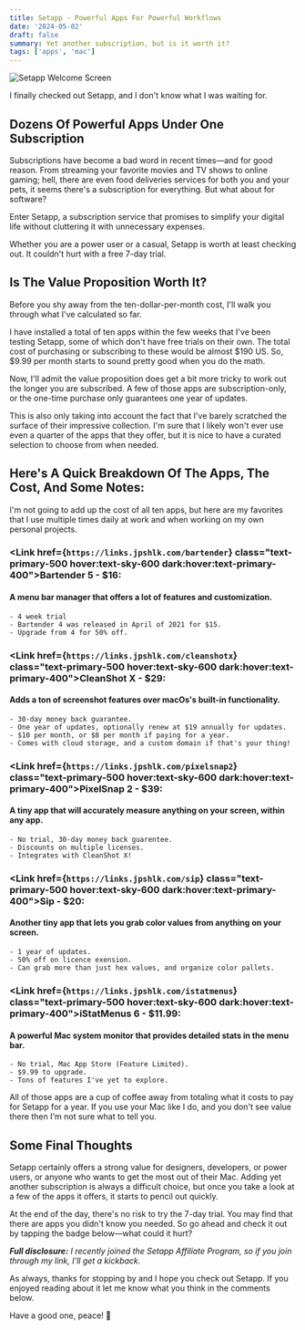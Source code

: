 ```yaml
---
title: Setapp - Powerful Apps For Powerful Workflows
date: '2024-05-02'
draft: false
summary: Yet another subscription, but is it worth it?
tags: ['apps', 'mac']
---
```



![Setapp Welcome Screen](../../assets/setapp-welcome.png)

I finally checked out Setapp, and I don't know what I was waiting for.

## Dozens Of Powerful Apps Under One Subscription

Subscriptions have become a bad word in recent times—and for good reason. From streaming your favorite movies and TV shows to online gaming; hell, there are even food deliveries services for both you and your pets, it seems there's a subscription for everything. But what about for software?

Enter Setapp, a subscription service that promises to simplify your digital life without cluttering it with unnecessary expenses.

Whether you are a power user or a casual, Setapp is worth at least checking out. It couldn't hurt with a free 7-day trial.

## Is The Value Proposition Worth It?

Before you shy away from the ten-dollar-per-month cost, I'll walk you through what I've calculated so far.

I have installed a total of ten apps within the few weeks that I've been testing Setapp, some of which don't have free trials on their own. The total cost of purchasing or subscribing to these would be almost $190 US. So, $9.99 per month starts to sound pretty good when you do the math.

Now, I'll admit the value proposition does get a bit more tricky to work out the longer you are subscribed. A few of those apps are subscription-only, or the one-time purchase only guarantees one year of updates.

This is also only taking into account the fact that I've barely scratched the surface of their impressive collection. I'm sure that I likely won't ever use even a quarter of the apps that they offer, but it is nice to have a curated selection to choose from when needed.

## Here's A Quick Breakdown Of The Apps, The Cost, And Some Notes:

I'm not going to add up the cost of all ten apps, but here are my favorites that I use multiple times daily at work and when working on my own personal projects.

### <Link href={`https://links.jpshlk.com/bartender`} class="text-primary-500 hover:text-sky-600 dark:hover:text-primary-400">Bartender 5 - $16:</Link>

#### A menu bar manager that offers a lot of features and customization.
    - 4 week trial
    - Bartender 4 was released in April of 2021 for $15.
    - Upgrade from 4 for 50% off.

### <Link href={`https://links.jpshlk.com/cleanshotx`} class="text-primary-500 hover:text-sky-600 dark:hover:text-primary-400">CleanShot X - $29:</Link>

#### Adds a ton of screenshot features over macOs's built-in functionality.
    - 30-day money back guarantee.
    - One year of updates, optionally renew at $19 annually for updates.
    - $10 per month, or $8 per month if paying for a year.
    - Comes with cloud storage, and a custom domain if that's your thing!

### <Link href={`https://links.jpshlk.com/pixelsnap2`} class="text-primary-500 hover:text-sky-600 dark:hover:text-primary-400">PixelSnap 2 - $39:</Link>

#### A tiny app that will accurately measure anything on your screen, within any app.
    - No trial, 30-day money back guarentee.
    - Discounts on multiple licenses.
    - Integrates with CleanShot X!

### <Link href={`https://links.jpshlk.com/sip`} class="text-primary-500 hover:text-sky-600 dark:hover:text-primary-400">Sip - $20:</Link>

#### Another tiny app that lets you grab color values from anything on your screen.
    - 1 year of updates.
    - 50% off on licence exension.
    - Can grab more than just hex values, and organize color pallets.

### <Link href={`https://links.jpshlk.com/istatmenus`} class="text-primary-500 hover:text-sky-600 dark:hover:text-primary-400">iStatMenus 6 - $11.99:</Link>

#### A powerful Mac system monitor that provides detailed stats in the menu bar.
    - No trial, Mac App Store (Feature Limited).
    - $9.99 to upgrade.
    - Tons of features I've yet to explore.

All of those apps are a cup of coffee away from totaling what it costs to pay for Setapp for a year. If you use your Mac like I do, and you don't see value there then I'm not sure what to tell you.

## Some Final Thoughts

Setapp certainly offers a strong value for designers, developers, or power users, or anyone who wants to get the most out of their Mac. Adding yet another subscription is always a difficult choice, but once you take a look at a few of the apps it offers, it starts to pencil out quickly.

At the end of the day, there's no risk to try the 7-day trial. You may find that there are apps you didn't know you needed. So go ahead and check it out by tapping the badge below—what could it hurt?

<SocialIcon kind="setappbadge" href="https://links.jpshlk.com/setapp" target="_blank"/>

***Full disclosure:** I recently joined the Setapp Affiliate Program, so if you join through my link, I'll get a kickback.*

As always, thanks for stopping by and I hope you check out Setapp. If you enjoyed reading about it let me know what you think in the comments below.

Have a good one, peace! 🤙